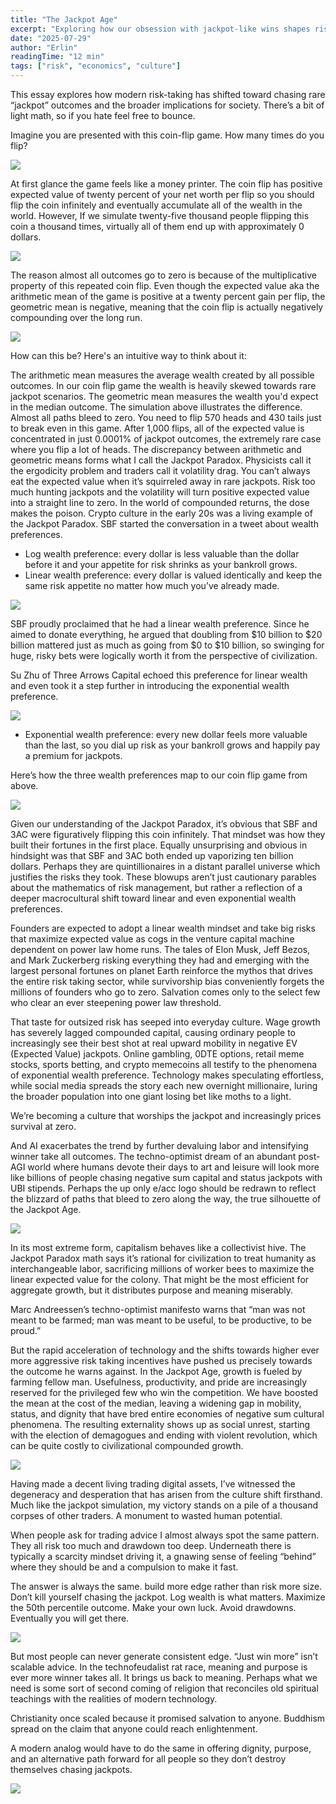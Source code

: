 ```yaml
---
title: "The Jackpot Age"
excerpt: "Exploring how our obsession with jackpot-like wins shapes risk-taking and society."
date: "2025-07-29"
author: "Erlin"
readingTime: "12 min"
tags: ["risk", "economics", "culture"]
---
```



This essay explores how modern risk-taking has shifted toward chasing rare “jackpot” outcomes and the broader implications for society. There’s a bit of light math, so if you hate feel free to bounce.

Imagine you are presented with this coin-flip game. How many times do you flip?

![](/images/jackpot-age/image-1.jpg)

At first glance the game feels like a money printer. The coin flip has positive expected value of twenty percent of your net worth per flip so you should flip the coin infinitely and eventually accumulate all of the wealth in the world.
However, If we simulate twenty-five thousand people flipping this coin a thousand times, virtually all of them end up with approximately 0 dollars.

![](/images/jackpot-age/image-2.png)

The reason almost all outcomes go to zero is because of the multiplicative property of this repeated coin flip. Even though the expected value aka the arithmetic mean of the game is positive at a twenty percent gain per flip, the geometric mean is negative, meaning that the coin flip is actually negatively compounding over the long run.

![](/images/jackpot-age/image-3.jpg)

How can this be? Here's an intuitive way to think about it:

The arithmetic mean measures the average wealth created by all possible outcomes. In our coin flip game the wealth is heavily skewed towards rare jackpot scenarios. The geometric mean measures the wealth you'd expect in the median outcome.
The simulation above illustrates the difference. Almost all paths bleed to zero. You need to flip 570 heads and 430 tails just to break even in this game. After 1,000 flips, all of the expected value is concentrated in just 0.0001% of jackpot outcomes, the extremely rare case where you flip a lot of heads.
The discrepancy between arithmetic and geometric means forms what I call the Jackpot Paradox. Physicists call it the ergodicity problem and traders call it volatility drag. You can’t always eat the expected value when it’s squirreled away in rare jackpots. Risk too much hunting jackpots and the volatility will turn positive expected value into a straight line to zero. In the world of compounded returns, the dose makes the poison.
Crypto culture in the early 20s was a living example of the Jackpot Paradox. SBF started the conversation in a tweet about wealth preferences.
*   Log wealth preference: every dollar is less valuable than the dollar before it and your appetite for risk shrinks as your bankroll grows.
*   Linear wealth preference: every dollar is valued identically and keep the same risk appetite no matter how much you’ve already made.

![](/images/jackpot-age/image-4.jpg)

SBF proudly proclaimed that he had a linear wealth preference. Since he aimed to donate everything, he argued that doubling from $10 billion to $20 billion mattered just as much as going from $0 to $10 billion, so swinging for huge, risky bets were logically worth it from the perspective of civilization.

Su Zhu of Three Arrows Capital echoed this preference for linear wealth and even took it a step further in introducing the exponential wealth preference.

![](/images/jackpot-age/image-5.png)

*   Exponential wealth preference: every new dollar feels more valuable than the last, so you dial up risk as your bankroll grows and happily pay a premium for jackpots.

Here’s how the three wealth preferences map to our coin flip game from above.

![](/images/jackpot-age/image-6.jpg)

Given our understanding of the Jackpot Paradox, it’s obvious that SBF and 3AC were figuratively flipping this coin infinitely. That mindset was how they built their fortunes in the first place. Equally unsurprising and obvious in hindsight was that SBF and 3AC both ended up vaporizing ten billion dollars. Perhaps they are quintillionaires in a distant parallel universe which justifies the risks they took.
These blowups aren’t just cautionary parables about the mathematics of risk management, but rather a reflection of a deeper macrocultural shift toward linear and even exponential wealth preferences.

Founders are expected to adopt a linear wealth mindset and take big risks that maximize expected value as cogs in the venture capital machine dependent on power law home runs. The tales of Elon Musk, Jeff Bezos, and Mark Zuckerberg risking everything they had and emerging with the largest personal fortunes on planet Earth reinforce the mythos that drives the entire risk taking sector, while survivorship bias conveniently forgets the millions of founders who go to zero. Salvation comes only to the select few who clear an ever steepening power law threshold.

That taste for outsized risk has seeped into everyday culture. Wage growth has severely lagged compounded capital, causing ordinary people to increasingly see their best shot at real upward mobility in negative EV (Expected Value) jackpots. Online gambling, 0DTE options, retail meme stocks, sports betting, and crypto memecoins all testify to the phenomena of exponential wealth preference. Technology makes speculating effortless, while social media spreads the story each new overnight millionaire, luring the broader population into one giant losing bet like moths to a light.

We’re becoming a culture that worships the jackpot and increasingly prices survival at zero.

And AI exacerbates the trend by further devaluing labor and intensifying winner take all outcomes. The techno-optimist dream of an abundant post-AGI world where humans devote their days to art and leisure will look more like billions of people chasing negative sum capital and status jackpots with UBI stipends. Perhaps the up only e/acc logo should be redrawn to reflect the blizzard of paths that bleed to zero along the way, the true silhouette of the Jackpot Age.

![](/images/jackpot-age/image-7.png)

In its most extreme form, capitalism behaves like a collectivist hive. The Jackpot Paradox math says it’s rational for civilization to treat humanity as interchangeable labor, sacrificing millions of worker bees to maximize the linear expected value for the colony. That might be the most efficient for aggregate growth, but it distributes purpose and meaning miserably.

Marc Andreessen’s techno-optimist manifesto warns that “man was not meant to be farmed; man was meant to be useful, to be productive, to be proud.”

But the rapid acceleration of technology and the shifts towards higher ever more aggressive risk taking incentives have pushed us precisely towards the outcome he warns against. In the Jackpot Age, growth is fueled by farming fellow man. Usefulness, productivity, and pride are increasingly reserved for the privileged few who win the competition. We have boosted the mean at the cost of the median, leaving a widening gap in mobility, status, and dignity that have bred entire economies of negative sum cultural phenomena. The resulting externality shows up as social unrest, starting with the election of demagogues and ending with violent revolution, which can be quite costly to civilizational compounded growth.

![](/images/jackpot-age/image-8.jpg)

Having made a decent living trading digital assets, I’ve witnessed the degeneracy and desperation that has arisen from the culture shift firsthand. Much like the jackpot simulation, my victory stands on a pile of a thousand corpses of other traders. A monument to wasted human potential.

When people ask for trading advice I almost always spot the same pattern. They all risk too much and drawdown too deep. Underneath there is typically a scarcity mindset driving it, a gnawing sense of feeling “behind” where they should be and a compulsion to make it fast.

The answer is always the same. build more edge rather than risk more size. Don’t kill yourself chasing the jackpot. Log wealth is what matters. Maximize the 50th percentile outcome. Make your own luck. Avoid drawdowns. Eventually you will get there.

![](/images/jackpot-age/image-9.jpg)

But most people can never generate consistent edge. “Just win more” isn’t scalable advice. In the technofeudalist rat race, meaning and purpose is ever more winner takes all. It brings us back to meaning. Perhaps what we need is some sort of second coming of religion that reconciles old spiritual teachings with the realities of modern technology.

Christianity once scaled because it promised salvation to anyone. Buddhism spread on the claim that anyone could reach enlightenment.

A modern analog would have to do the same in offering dignity, purpose, and an alternative path forward for all people so they don’t destroy themselves chasing jackpots.

![](/images/jackpot-age/image-10.jpg)
